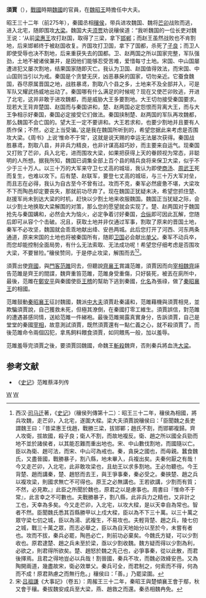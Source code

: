 '''須賈'''（{{bd|？||？|catIdx=X须}}），[[戰國|戰國]]時期[[魏国_(战国)|魏國]]的官員，在[[魏昭王|魏昭王]]時擔任中大夫。

昭王三十二年（前275年），秦國丞相[[穰侯|穰侯]]，带兵进攻魏国、魏将[[芒卯|芒卯]]战败而逃，进入北宅，随即围攻[[大梁|大梁]]。魏国大夫[[须贾|须贾]]劝说穰侯道：“我听魏国的一位长吏对魏王说：‘从前[[梁惠王|梁惠王]]攻打赵国，取得了三梁，拿下[[邯郸|邯郸]]；而赵王虽然战败也不肯割地，后来邯郸终于被赵国收复。齐国攻打卫国，拿下了国都，杀死了[[子良|子良]]；而卫人即使受辱也决不割地，后来重获失去的国都。卫、赵两国之所以国家完整，军队强劲，土地不被诸侯兼并，是因他们能够忍受苦难，爱惜每寸土地。宋国、中山国屡遭进犯又屡次割地，结果国家随即灭亡。我认为卫国、赵国值得效法，而宋国、中山国则当引以为戒。秦国是个贪婪无厌，凶恶暴戾的国家，切勿亲近。它蚕食魏国，吞尽原属晋国之地，战胜暴鸢，割取八个县之多，土地来不及全部并入，可是军队又耀武扬威地出动了。秦国哪有什么满足的时候呢？现在又使芒卯败逃，开进了北宅，这并非敢于进攻魏都，而是威胁大王多要割地。大王切勿接受秦国要求。现若大王背弃楚国、赵国而与秦国讲和，楚、赵两国必定怨恨而背离大王，而与大王争相示好秦国，秦国必定接受它们做法。秦国挟制楚、赵两国的军队再攻魏都，那么魏国不会亡国的。望大王一定不要讲和。大王若求和，也要少割地并且要有人质作保；不然，必定上当受骗。’这是我在魏国所听到的，希望您据此来考虑是否围攻大梁。《周书》上说‘惟命不于常’，这就是说天赐的幸运无法屡次获得。秦国战胜暴鸢，割取八县，并非兵力精良，也非计谋高超巧妙，而主要来自运气。现秦国又打败了芒卯，兵入北宅，进而围攻大梁，如果把获得上天的眷顾视为常态，非聪明的人所想。据我所知，魏国已调集全部上百个县的精兵良将来保卫大梁，似乎不少于三十万人。以三十万的大军来守卫七丈高的城垣，我认为即使[[商汤|商汤]]、[[周武王|周武王]]死而复生，也难以攻下。后有楚、赵联军，要登七丈高的城垣，与三十万大军对垒，而且志在必得，我认为自古至今不曾有过。攻而不克，秦军必然疲惫不堪，大梁攻不下而陶邑却定要丧失，那就前功尽弃了。现在魏国正犹疑未决，希望您抓住楚、赵援军尚未到达大梁的时机，赶快以少割土地来收服魏国。魏国正当犹疑之际，会以少割土地换取大梁解围的对策，那么您的愿望就会实现了。楚、赵两国对于魏国抢先与秦国媾和，必然会大为恼火，必定争着讨好秦国，[[合纵|合纵]]即可因此瓦解，您随后即可从容个个击破。况且，获取土地并非仅通过军事，割取了原来的晋国土地，秦军不必攻坚，魏国就会乖乖地献出绛、安邑两城。此后您打开了河西、河东两条通道，原来宋国的土地也将被秦国所有，随即[[卫国|卫国]]必会献出[[单父|单父]]。秦军不动兵卒，而您却能控制全面局势，有什么无法索取、无法成功呢！希望您仔细考虑是否围攻大梁，不要冒险。”穰侯赞同，于是停止攻梁，解围而去<ref>西汉·[[司马迁|司马迁]]著，《[[史记|史记]]》（穰侯列傳第十二）：昭王三十二年，穰侯為相國，將兵攻魏，走芒卯，入北宅，遂圍大樑。梁大夫須賈說穰侯曰：「臣聞魏之長吏謂魏王曰：『昔梁惠王伐趙，戰勝三梁，拔邯鄲；趙氏不割，而邯鄲複歸。齊人攻衛，拔故國，殺子良；衛人不割，而故地複反。衛、趙之所以國全兵勁而地不並於諸侯者，以其能忍難而重出地也。宋、中山數伐割地，而國隨以亡。臣以為衛、趙可法，而宋、中山可為戒也。秦，貪戾之國也，而毋親。蠶食魏氏，又盡晉國，戰勝暴子，割八縣，地未畢入，兵複出矣。夫秦何厭之有哉！今又走芒卯，入北宅，此非敢攻梁也，且劫王以求多割地。王必勿聽也。今王背楚、趙而講秦，楚、趙怒而去王，與王爭事秦，秦必受之。秦挾楚、趙之兵以複攻梁，則國求無亡不可得也。原王之必無講也。王若欲講，少割而有質；不然，必見欺。』此臣之所聞於魏也，原君之以是慮事也。周書曰『惟命不于常』，此言幸之不可數也。夫戰勝暴子，割八縣，此非兵力之精也，又非計之工也，天幸為多矣。今又走芒卯，入北宅，以攻大樑，是以天幸自為常也。智者不然。臣聞魏氏悉其百縣勝甲以上戍大樑，臣以為不下三十萬。以三十萬之眾守梁七仞之城，臣以為湯、武複生，不易攻也。夫輕背楚、趙之兵，陵七仞之城，戰三十萬之眾，而志必舉之，臣以為自天地始分以至於今，未嘗有者也。攻而不拔，秦兵必罷，陶邑必亡，則前功必棄矣。今魏氏方疑，可以少割收也。原君逮楚、趙之兵未至於梁，亟以少割收魏。魏方疑而得以少割為利，必欲之，則君得所欲矣。楚、趙怒於魏之先己也，必爭事秦，從以此散，而君後擇焉。且君之得地豈必以兵哉！割晉國，秦兵不攻，而魏必效絳安邑。又為陶開兩道，幾盡故宋，衛必效單父。秦兵可全，而君制之，何索而不得，何為而不成！原君熟慮之而無行危。」穰侯曰：「善。」乃罷梁圍。</ref><ref>宋·[[吕祖謙|吕祖謙]]《大事記》（卷五）：周赧王三十二年，秦昭王與楚傾襄王會于鄢，秋又會于穰。秦拔魏安成兵至大梁，燕、趙救之而還。秦丞相魏冉免。</ref>。

須賈出使[[齊國|齊國]]，與[[門客|門客]][[范雎|范雎]]同去，但聽說[[齊襄王|齊襄王]]賞識范雎，須賈因而向[[宰相|宰相]][[魏齐|魏齊]]誣告范雎是齊王的間諜，魏齊重笞范雎，范雎身受重傷，只好裝死，被丟在廁所中，最後，范雎在[[郑安平|鄭安平]]與秦國使臣[[王稽|王稽]]的幫助下逃到秦國，[[化名|化名]]為張祿，做了[[秦昭襄王|秦昭襄王]]的相國。

范雎鼓動[[秦昭襄王|秦昭襄王]]征討魏國，魏派[[大夫_(官名)|中大夫]]須賈赴秦議和，范雎藉機與須賈相見，並欺騙須賈說，自己獲救未死，但極其潦倒，在秦國打零工維生。須賈誤信，對范雎的遭遇甚感同情，送給范雎一件綈袍。最後范雎揭露真實身分，告訴須賈，自己是堂堂的秦國[[宰相|宰相]]，故意測試須賈，既然須賈還有一點仁義之心，就不殺須賈了。而後范雎命令兩個囚犯，拿馬飼料餵食須賈，如同餵馬一般，加以羞辱。

范雎羞辱完須賈之後，要須賈回魏國，命魏王[[斬首|斬殺]]魏齊，否則秦兵將血洗[[大梁城|大梁]]。

==参考文献==
*《[[史记|史记]]》范睢蔡泽列传

[[Category:戰國人|W]]
[[Category:魏国人|W]]